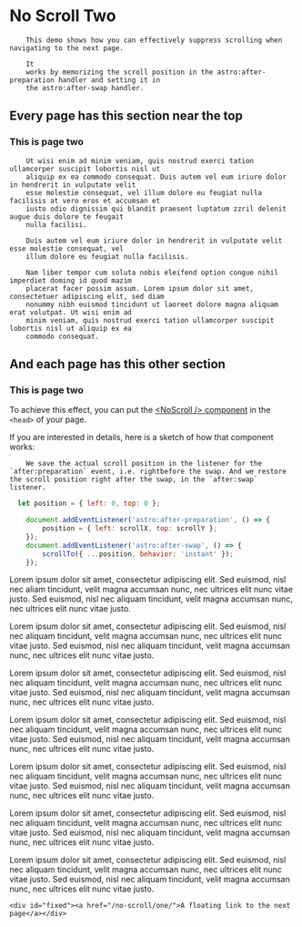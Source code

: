 # No Scroll Two

		This demo shows how you can effectively suppress scrolling when navigating to the next page. 
		
		It
		works by memorizing the scroll position in the astro:after-preparation handler and setting it in
		the astro:after-swap handler.
## Every page has this section near the top

### This is page two

		Ut wisi enim ad minim veniam, quis nostrud exerci tation ullamcorper suscipit lobortis nisl ut
		aliquip ex ea commodo consequat. Duis autem vel eum iriure dolor in hendrerit in vulputate velit
		esse molestie consequat, vel illum dolore eu feugiat nulla facilisis at vero eros et accumsan et
		iusto odio dignissim qui blandit praesent luptatum zzril delenit augue duis dolore te feugait
		nulla facilisi.

		Duis autem vel eum iriure dolor in hendrerit in vulputate velit esse molestie consequat, vel
		illum dolore eu feugiat nulla facilisis.

		Nam liber tempor cum soluta nobis eleifend option congue nihil imperdiet doming id quod mazim
		placerat facer possim assum. Lorem ipsum dolor sit amet, consectetuer adipiscing elit, sed diam
		nonummy nibh euismod tincidunt ut laoreet dolore magna aliquam erat volutpat. Ut wisi enim ad
		minim veniam, quis nostrud exerci tation ullamcorper suscipit lobortis nisl ut aliquip ex ea
		commodo consequat.


## And each page has this other section

### This is page two

To achieve this effect, you can put the [&lt;NoScroll /&gt; component](/library/NoScroll/) in the `<head>` of your page.

If you are interested in details, here is a sketch of how that component works:

		We save the actual scroll position in the listener for the `after:preparation` event, i.e. rightbefore the swap. And we restore the scroll position right after the swap, in the `after:swap` listener. 

```javascript title="no-scroll.js"
  let position = { left: 0, top: 0 };

	document.addEventListener('astro:after-preparation', () => {
		position = { left: scrollX, top: scrollY };
	});
	document.addEventListener('astro:after-swap', () => {
		scrollTo({ ...position, behavior: 'instant' });
	});
```

Lorem ipsum dolor sit amet, consectetur adipiscing elit. Sed euismod, nisl nec aliam
tincidunt, velit magna accumsan nunc, nec ultrices elit nunc vitae justo. Sed euismod, nisl nec
aliquam tincidunt, velit magna accumsan nunc, nec ultrices elit nunc vitae justo.

Lorem ipsum dolor sit amet, consectetur adipiscing elit. Sed euismod, nisl nec aliquam
tincidunt, velit magna accumsan nunc, nec ultrices elit nunc vitae justo. Sed euismod, nisl nec
aliquam tincidunt, velit magna accumsan nunc, nec ultrices elit nunc vitae justo.

Lorem ipsum dolor sit amet, consectetur adipiscing elit. Sed euismod, nisl nec aliquam
tincidunt, velit magna accumsan nunc, nec ultrices elit nunc vitae justo. Sed euismod, nisl nec
aliquam tincidunt, velit magna accumsan nunc, nec ultrices elit nunc vitae justo.

Lorem ipsum dolor sit amet, consectetur adipiscing elit. Sed euismod, nisl nec aliquam
tincidunt, velit magna accumsan nunc, nec ultrices elit nunc vitae justo. Sed euismod, nisl nec
aliquam tincidunt, velit magna accumsan nunc, nec ultrices elit nunc vitae justo.

Lorem ipsum dolor sit amet, consectetur adipiscing elit. Sed euismod, nisl nec aliquam
tincidunt, velit magna accumsan nunc, nec ultrices elit nunc vitae justo. Sed euismod, nisl nec
aliquam tincidunt, velit magna accumsan nunc, nec ultrices elit nunc vitae justo.

Lorem ipsum dolor sit amet, consectetur adipiscing elit. Sed euismod, nisl nec aliquam
tincidunt, velit magna accumsan nunc, nec ultrices elit nunc vitae justo. Sed euismod, nisl nec
aliquam tincidunt, velit magna accumsan nunc, nec ultrices elit nunc vitae justo.

Lorem ipsum dolor sit amet, consectetur adipiscing elit. Sed euismod, nisl nec aliquam
tincidunt, velit magna accumsan nunc, nec ultrices elit nunc vitae justo. Sed euismod, nisl nec
aliquam tincidunt, velit magna accumsan nunc, nec ultrices elit nunc vitae justo.

	<div id="fixed"><a href="/no-scroll/one/">A floating link to the next page</a></div>

